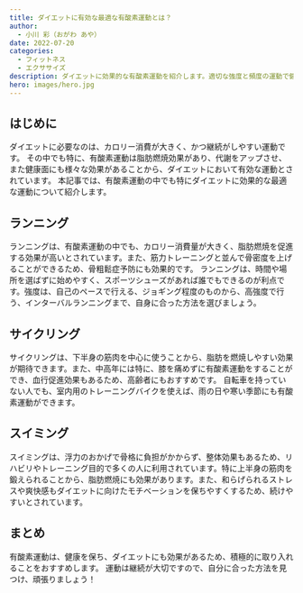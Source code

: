 ```yaml
---
title: ダイエットに有効な最適な有酸素運動とは？
author:
  - 小川 彩（おがわ あや）
date: 2022-07-20
categories:
  - フィットネス
  - エクササイズ
description: ダイエットに効果的な有酸素運動を紹介します。適切な強度と頻度の運動で健康的な体を手に入れよう。
hero: images/hero.jpg
---
```


## はじめに

ダイエットに必要なのは、カロリー消費が大きく、かつ継続がしやすい運動です。
その中でも特に、有酸素運動は脂肪燃焼効果があり、代謝をアップさせ、また健康面にも様々な効果があることから、ダイエットにおいて有効な運動とされています。
本記事では、有酸素運動の中でも特にダイエットに効果的な最適な運動について紹介します。

## ランニング

ランニングは、有酸素運動の中でも、カロリー消費量が大きく、脂肪燃焼を促進する効果が高いとされています。また、筋力トレーニングと並んで骨密度を上げることができるため、骨粗鬆症予防にも効果的です。
ランニングは、時間や場所を選ばずに始めやすく、スポーツシューズがあれば誰でもできるのが利点です。強度は、自己のペースで行える、ジョギング程度のものから、高強度で行う、インターバルランニングまで、自身に合った方法を選びましょう。

## サイクリング

サイクリングは、下半身の筋肉を中心に使うことから、脂肪を燃焼しやすい効果が期待できます。また、中高年には特に、膝を痛めずに有酸素運動をすることができ、血行促進効果もあるため、高齢者にもおすすめです。
自転車を持っていない人でも、室内用のトレーニングバイクを使えば、雨の日や寒い季節にも有酸素運動ができます。

## スイミング

スイミングは、浮力のおかげで骨格に負担がかからず、整体効果もあるため、リハビリやトレーニング目的で多くの人に利用されています。特に上半身の筋肉を鍛えられることから、脂肪燃焼にも効果があります。また、和らげられるストレスや爽快感もダイエットに向けたモチベーションを保ちやすくするため、続けやすいとされています。

## まとめ

有酸素運動は、健康を保ち、ダイエットにも効果があるため、積極的に取り入れることをおすすめします。
運動は継続が大切ですので、自分に合った方法を見つけ、頑張りましょう！